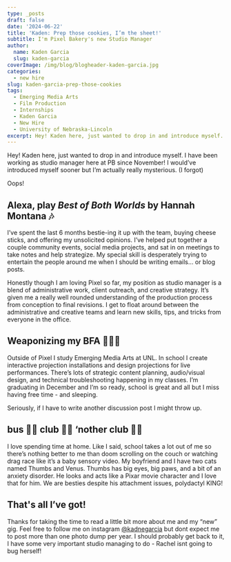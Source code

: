 ```yaml
---
type: _posts
draft: false
date: '2024-06-22'
title: 'Kaden: Prep those cookies, I’m the sheet!'
subtitle: I'm Pixel Bakery's new Studio Manager
author:
  name: Kaden Garcia
  slug: kaden-garcia
coverImage: /img/blog/blogheader-kaden-garcia.jpg
categories:
  - new hire
slug: kaden-garcia-prep-those-cookies
tags:
  - Emerging Media Arts
  - Film Production
  - Internships
  - Kaden Garcia
  - New Hire
  - University of Nebraska-Lincoln
excerpt: Hey! Kaden here, just wanted to drop in and introduce myself. I have been working as studio manager here at PB since November!
---
```


Hey! Kaden here, just wanted to drop in and introduce myself. I have been working as studio manager here at PB since November! I would’ve introduced myself sooner but I’m actually really mysterious. (I forgot)

Oops!

## Alexa, play *Best of Both Worlds* by Hannah Montana 🎶

I’ve spent the last 6 months bestie-ing it up with the team, buying cheese sticks, and offering my unsolicited opinions. I’ve helped put together a couple community events, social media projects, and sat in on meetings to take notes and help strategize. My special skill is desperately trying to entertain the people around me when I should be writing emails… or blog posts.

Honestly though I am loving Pixel so far, my position as studio manager is a blend of administrative work, client outreach, and creative strategy. It’s given me a really well rounded understanding of the production process from conception to final revisions. I get to float around between the administrative and creative teams and learn new skills, tips, and tricks from everyone in the office.

## Weaponizing my BFA 👨🏻‍🎓

Outside of Pixel I study Emerging Media Arts at UNL. In school I create interactive projection installations and design projections for live performances. There’s lots of strategic content planning, audio/visual design, and technical troubleshooting happening in my classes. I’m graduating in December and I’m so ready, school is great and all but I miss having free time - and sleeping.

Seriously, if I have to write another discussion post I might throw up.

## bus  👏🏼 club 👏🏼 ‘nother club 👏🏼

I love spending time at home. Like I said, school takes a lot out of me so there’s nothing better to me than doom scrolling on the couch or watching drag race like it’s a baby sensory video. My boyfriend and I have two cats named Thumbs and Venus. Thumbs has big eyes, big paws, and a bit of an anxiety disorder. He looks and acts like a Pixar movie character and I love that for him. We are besties despite his attachment issues, polydactyl KING!

## That's all I’ve got!

Thanks for taking the time to read a little bit more about me and my “new” gig. Feel free to follow me on instagram [@kadnegarcia](https://www.instagram.com/kadnegarcia) but dont expect me to post more than one photo dump per year. I should probably get back to it, I have some very important studio managing to do - Rachel isnt going to bug herself!